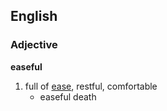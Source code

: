 ==English==
===Adjective===
'''easeful'''

# full of [[ease]], restful, comfortable
#* easeful death